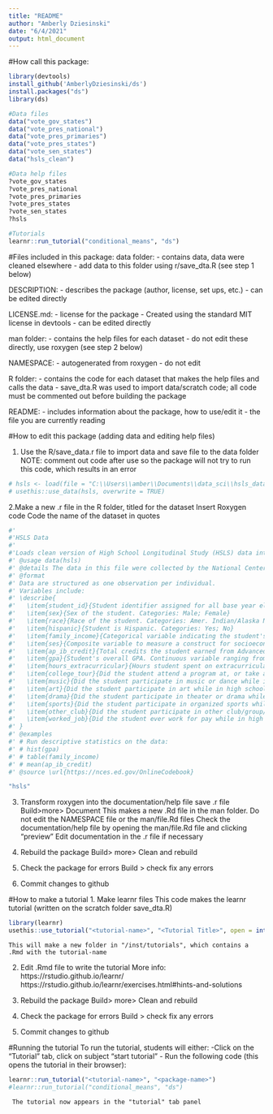 ---
title: "README"
author: "Amberly Dziesinski"
date: "6/4/2021"
output: html_document
---

#How call this package: 
```{r}
library(devtools)
install_github('AmberlyDziesinski/ds')
install.packages("ds")
library(ds)

#Data files
data("vote_gov_states")
data("vote_pres_national")
data("vote_pres_primaries")
data("vote_pres_states")
data("vote_sen_states")
data("hsls_clean")

#Data help files
?vote_gov_states
?vote_pres_national
?vote_pres_primaries
?vote_pres_states
?vote_sen_states
?hsls

#Tutorials
learnr::run_tutorial("conditional_means", "ds")
```


#Files included in this package: 
data folder: 
- contains data, data were cleaned elsewhere
- add data to this folder using r/save_dta.R (see step 1 below)

DESCRIPTION: 
- describes the package (author, license, set ups, etc.)
- can be edited directly

LICENSE.md: 
- license for the package
- Created using the standard MIT license in devtools
- can be edited directly

man folder: 
- contains the help files for each dataset 
- do not edit these directly, use roxygen (see step 2 below)

NAMESPACE: 
- autogenerated from roxygen
- do not edit 

R folder: 
- contains the code for each dataset that makes the help files and calls the data
- save_dta.R was used to import data/scratch code; all code must be commented out before building the package 

README: 
- includes information about the package, how to use/edit it
- the file you are currently reading


#How to edit this package (adding data and editing help files)

1. Use the R/save_data.r file to import data and save file to the data folder
  NOTE: comment out code after use so the package will not try to run this code, which results in an error 
```{r}
# hsls <- load(file = "C:\\Users\\amber\\Documents\\data_sci\\hsls_data\\hsls_clean.rda")
# usethis::use_data(hsls, overwrite = TRUE)
```

2.Make a new .r file in the R folder, titled for the dataset
  Insert Roxygen code 
  Code the name of the dataset in quotes 
  
```{r}
#'
#'HSLS Data
#'
#'Loads clean version of High School Longitudinal Study (HSLS) data into the environment
#' @usage data(hsls)
#' @details The data in this file were collected by the National Center for Education Statistics (NCES) for the High School Longitudinal Study of 2009. Full data files and codebooks can be downloaded from \url{https://nces.ed.gov/OnlineCodebook}. Data were cleaned to exclude students with missing data and students who did not attend a four-year college.
#' @format
#' Data are structured as one observation per individual.
#' Variables include:
#' \describe{
#'   \item{student_id}{Student identifier assigned for all base year eligible students (including respondents, nonrespondents, and questionnaire incapable students). Numeric value ranging from 10001 to 35206}
#'   \item{sex}{Sex of the student. Categories: Male; Female}
#'   \item{race}{Race of the student. Categories: Amer. Indian/Alaska Native, non-Hispanic; Asian, non-Hispanic; Black/African-American, non-Hispanic; Hispanic, no race specified; Hispanic, race specified; More than one race, non-Hispanic; Native Hawaiian/Pacific Islander, non-Hispanic; White, non-Hispanic }
#'   \item{hispanic}{Student is Hispanic. Categories: Yes; No}
#'   \item{family_income}{Categorical variable indicating the student's family's income from all sources in 2008. Categories: Family income less than or equal to $15,000; Family income > $15,000 and <= $35,000; Family income > $35,000 and <= $55,000; Family income > $55,000 and <= $75,000; Family income > $75,000 and <= $95,000; Family income > $95,000 and <= $115,000; Family income > $115,000 and <= $135,000; Family income > $135,000 and <= $155,000; Family income > $155,000 and <=$175,000; Family income > $175,000 and <= $195,000; Family income > $195,000 and <= $215,000; Family income > $215,000 and <= $235,000; Family income > $235,000 }
#'   \item{ses}{Composite variable to measure a construct for socioeconomic status. Calculated using a combination of parental education, occupation, and family income. Continuous variable ranging from -1.7526 to 2.5668}
#'   \item{ap_ib_credit}{Total credits the student earned from Advanced Placement (AP) and International Baccalaureate (IB) courses while in high school. Continuous variable ranging from 0 to 13}
#'   \item{gpa}{Student's overall GPA. Continuous variable ranging from 0.0 to 4.0}
#'   \item{hours_extracurricular}{Hours student spent on extracurricular activities on a typical school day. Categories include: Less than 1 hour; 1 to 2 hours; 2 to 3 hours; 3 to 4 hours; 4 to 5 hours; 5 or more hours}
#'   \item{college_tour}{Did the student attend a program at, or take a tour of a college campus? Categories: Yes; No}
#'   \item{music}{Did the student participate in music or dance while in high school? Categories: Yes; No}
#'   \item{art}{Did the student participate in art while in high school? Categories: Yes; No}
#'   \item{drama}{Did the student participate in theater or drama while in high school? Categories: Yes; No}
#'   \item{sports}{Did the student participate in organized sports while in high school? Categories: Yes; No}
#'   \item{other_club}{Did the student participate in other club/group/scouting while in high school? Categories: Yes; No}
#'   \item{worked_job}{Did the student ever work for pay while in high school? Categories: Yes; No}
#' }
#' @examples
#' # Run descriptive statistics on the data:
#' # hist(gpa)
#' # table(family_income)
#' # mean(ap_ib_credit)
#' @source \url{https://nces.ed.gov/OnlineCodebook}

"hsls"
```

3. Transform roxygen into the documentation/help file
    save .r file
    Build>more> Document
      This makes a new .Rd file in the man folder. Do not edit the NAMESPACE file or the man/file.Rd files
    Check the documentation/help file by opening the man/file.Rd file and clicking "preview" 
    Edit documentation in the .r file if necessary 
    
4. Rebuild the package 
     Build> more> Clean and rebuild 

5. Check the package for errors 
    Build > check 
    fix any errors 

6. Commit changes to github
  

#How to make a tutorial 
1. Make learnr files 
  This code makes the learnr tutorial (written on the scratch folder save_dta.R)
```{r}
library(learnr)
usethis::use_tutorial("<tutorial-name>", "<Tutorial Title>", open = interactive())

```
    This will make a new folder in "/inst/tutorials", which contains a .Rmd with the tutorial-name

2. Edit .Rmd file to write the tutorial 
More info: 
https://rstudio.github.io/learnr/
https://rstudio.github.io/learnr/exercises.html#hints-and-solutions

  
3. Rebuild the package 
     Build> more> Clean and rebuild 

4. Check the package for errors 
    Build > check 
    fix any errors 

5. Commit changes to github

#Running the tutorial 
To run the tutorial, students will either: 
  -Click on the "Tutorial" tab, click on subject "start tutorial" 
  - Run the following code (this opens the tutorial in their browser): 
```{r}
learnr::run_tutorial("<tutorial-name>", "<package-name>")
#learnr::run_tutorial("conditional_means", "ds")

```
  
     The tutorial now appears in the "tutorial" tab panel 
